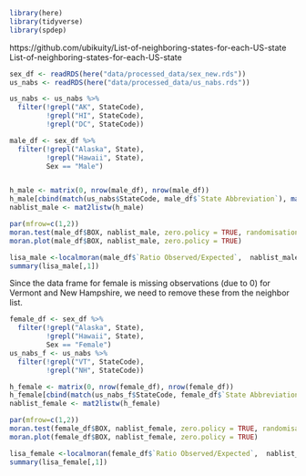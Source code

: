 ```r
library(here)
library(tidyverse)
library(spdep)
```
https://github.com/ubikuity/List-of-neighboring-states-for-each-US-state
List-of-neighboring-states-for-each-US-state
```r
sex_df <- readRDS(here("data/processed_data/sex_new.rds"))
us_nabs <- readRDS(here("data/processed_data/us_nabs.rds"))

us_nabs <- us_nabs %>%
  filter(!grepl("AK", StateCode),
         !grepl("HI", StateCode), 
         !grepl("DC", StateCode))
```

```r
male_df <- sex_df %>%
  filter(!grepl("Alaska", State),
         !grepl("Hawaii", State),
         Sex == "Male")


h_male <- matrix(0, nrow(male_df), nrow(male_df))
h_male[cbind(match(us_nabs$StateCode, male_df$`State Abbreviation`), match(us_nabs$NeighborStateCode, male_df$`State Abbreviation`))]<-1
nablist_male <- mat2listw(h_male)
```


```r
par(mfrow=c(1,2))
moran.test(male_df$BOX, nablist_male, zero.policy = TRUE, randomisation = FALSE)
moran.plot(male_df$BOX, nablist_male, zero.policy = TRUE)

lisa_male <-localmoran(male_df$`Ratio Observed/Expected`,  nablist_male)
summary(lisa_male[,1])
```

Since the data frame for female is missing observations (due to 0) for Vermont and New Hampshire, we need to remove these from the neighbor list.
```r
female_df <- sex_df %>%
  filter(!grepl("Alaska", State),
         !grepl("Hawaii", State),
         Sex == "Female")
us_nabs_f <- us_nabs %>%
  filter(!grepl("VT", StateCode),
         !grepl("NH", StateCode))

h_female <- matrix(0, nrow(female_df), nrow(female_df))
h_female[cbind(match(us_nabs_f$StateCode, female_df$`State Abbreviation`), match(us_nabs_f$NeighborStateCode, female_df$`State Abbreviation`))]<-1
nablist_female <- mat2listw(h_female)

par(mfrow=c(1,2))
moran.test(female_df$BOX, nablist_female, zero.policy = TRUE, randomisation = FALSE)
moran.plot(female_df$BOX, nablist_female, zero.policy = TRUE)

lisa_female <-localmoran(female_df$`Ratio Observed/Expected`,  nablist_female)
summary(lisa_female[,1])
```

